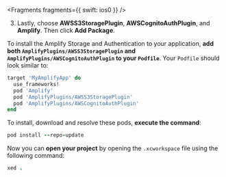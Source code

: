 <BlockSwitcher>

<Block name="Swift Package Manager">


<Fragments fragments={{ swift: ios0 }} />

3. Lastly, choose **AWSS3StoragePlugin**, **AWSCognitoAuthPlugin**, and **Amplify**. Then click **Add Package**.

</Block>

<Block name="CocoaPods">

To install the Amplify Storage and Authentication to your application, **add both `AmplifyPlugins/AWSS3StoragePlugin` and `AmplifyPlugins/AWSCognitoAuthPlugin` to your `Podfile`**. Your `Podfile` should look similar to:

```ruby
target 'MyAmplifyApp' do
  use_frameworks!
  pod 'Amplify'
  pod 'AmplifyPlugins/AWSS3StoragePlugin'
  pod 'AmplifyPlugins/AWSCognitoAuthPlugin'
end
```

To install, download and resolve these pods, **execute the command**:

```ruby
pod install --repo-update
```

Now you can **open your project** by opening the `.xcworkspace` file using the following command:

```ruby
xed .
```

</Block>

</BlockSwitcher>
